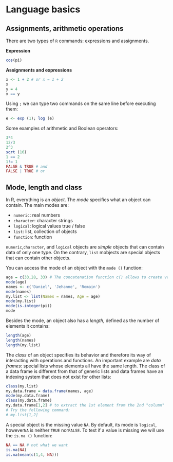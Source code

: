 # Language basics

## Assignments, arithmetic operations 

There are two types of `R` commands: expressions and assignments.

__Expression__

```r
cos(pi)
```

__Assignments and expressions__

```r
x <- 1 + 2 # or x = 1 + 2
x
y = 4
x == y
```

Using `;` we can type two commands on the same line before executing them:

```r
e <- exp (1); log (e)
```

Some examples of arithmetic and Boolean operators:

```r
3*4
12/3
2^3
sqrt (16)
1 == 2
1!= 1
FALSE & TRUE # and
FALSE | TRUE # or
```


## Mode, length and class

In R, everything is an _object_. The _mode_ specifies what an object can contain. The main modes are:

- `numeric`: real numbers
- `character`: character strings
- `logical`: logical values true / false
- `list`: list, collection of objects
- `function`: function

`numeric`,` character`, and `logical` objects are _simple_ objects that can contain data of only one type. On the contrary, `list` mobjects are special objects that can contain other objects.


You can access the mode of an object with the `mode ()` function:

```r
age = c(33,28, 33) # The concatenation function c() allows to create vectors
mode(age)
names <- c('Daniel', 'Jehanne', 'Romain')
mode(names)
my.list <- list(Names = names, Age = age)
mode(my.list)
mode(is.integer(pi))
mode
```

Besides the mode, an object also has a _length_, defined as the number of elements it contains:

```r
length(age)
length(names)
length(my.list)
```

The _class_ of an object specifies its behavior and therefore its way of interacting with operations and functions. An important example are _data frames_: special lists whose elements all have the same length. The class of a data frame is different from that of generic lists and data frames have an indexing system that does not exist for other lists:

```r
class(my.list)
my.data.frame = data.frame(names, age)
mode(my.data.frame)
class(my.data.frame)
my.data.frame[1,2] # to extract the 1st element from the 2nd "column"
# Try the following command:
# my.list[1,2]
```

A special object is the missing value `NA`. By default, its mode is `logical`, however` NA` is neither `TRUE` nor` FALSE`. To test if a value is missing we will use the `is.na ()` function:

```r
NA == NA # not what we want
is.na(NA)
is.na(mean(c(1,4, NA)))
```
